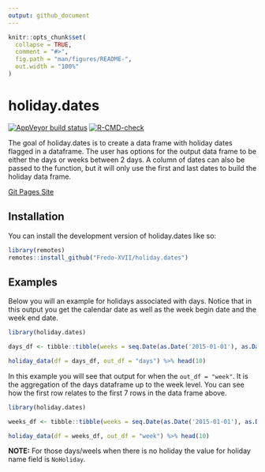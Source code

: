 ```yaml
---
output: github_document
---
```


<!-- README.md is generated from README.Rmd. Please edit that file -->

```r
knitr::opts_chunk$set(
  collapse = TRUE,
  comment = "#>",
  fig.path = "man/figures/README-",
  out.width = "100%"
)
```

# holiday.dates

<!-- badges: start -->
[![AppVeyor build status](https://ci.appveyor.com/api/projects/status/github/Fredo-XVII/holiday.dates?branch=master&svg=true)](https://ci.appveyor.com/project/Fredo-XVII/holiday.dates)
[![R-CMD-check](https://github.com/Fredo-XVII/holiday.dates/workflows/R-CMD-check/badge.svg)](https://github.com/Fredo-XVII/holiday.dates/actions)
<!-- badges: end -->

The goal of holiday.dates is to create a data frame with holiday dates flagged in
a dataframe.  The user has options for the output data frame to be either the days
or weeks between 2 days.  A column of dates can also be passed to the function, 
but it will only use the first and last dates to build the holiday data frame.

[Git Pages Site](https://fredo-xvii.github.io/holiday.dates/)

## Installation

You can install the development version of holiday.dates like so:

``` r
library(remotes)
remotes::install_github("Fredo-XVII/holiday.dates")
```

## Examples

Below you will an example for holidays associated with days.  Notice that in this 
output you get the calendar date as well as the week begin date and the week end 
date.

```r

library(holiday.dates)

days_df <- tibble::tibble(weeks = seq.Date(as.Date('2015-01-01'), as.Date('2020-01-01'), by = 'day'))

holiday_data(df = days_df, out_df = "days") %>% head(10)
```


In this example you will see that output for when the `out_df = "week"`.  It is 
the aggregation of the days dataframe up to the week level.  You can see how the
first row relates to the first 7 rows in the data frame above.
```r
library(holiday.dates)

weeks_df <- tibble::tibble(weeks = seq.Date(as.Date('2015-01-01'), as.Date('2020-01-01'), by = 'week'))

holiday_data(df = weeks_df, out_df = "week") %>% head(10)
```

**NOTE:** For those days/weels when there is no holiday the value for holiday name field is `NoHoliday`.
